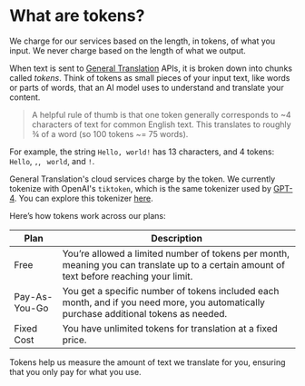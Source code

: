 
# What are tokens?

<Callout type="info">We charge for our services based on the length, in tokens, of what you input. We never charge based on the length of what we output.</Callout>

When text is sent to [General Translation](https://www.generaltranslation.com) APIs, it is broken down into chunks called *tokens*.
Think of tokens as small pieces of your input text, like words or parts of words, that an AI model uses to understand and translate your content.

> A helpful rule of thumb is that one token generally corresponds to ~4 characters of text for common English text. This translates to roughly ¾ of a word (so 100 tokens ~= 75 words).

For example, the string `Hello, world!` has 13 characters, and 4 tokens: `Hello`, `,`, ` world`, and `!`.

General Translation's cloud services charge by the token. We currently tokenize with OpenAI's `tiktoken`, which is the same tokenizer used by [GPT-4](https://openai.com/index/gpt-4/). You can explore this tokenizer [here](https://platform.openai.com/tokenizer).

Here’s how tokens work across our plans:

| Plan              | Description                                                                                                      |
|-------------------|------------------------------------------------------------------------------------------------------------------|
| Free        | You’re allowed a limited number of tokens per month, meaning you can translate up to a certain amount of text before reaching your limit. |
| Pay-As-You-Go | You get a specific number of tokens included each month, and if you need more, you automatically purchase additional tokens as needed. |
| Fixed Cost  | You have unlimited tokens for translation at a fixed price.  |

Tokens help us measure the amount of text we translate for you, ensuring that you only pay for what you use.